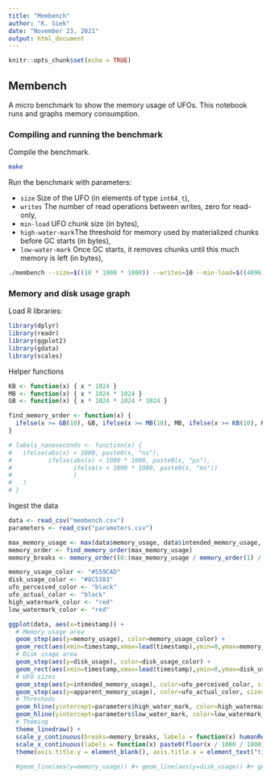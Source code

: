 ```yaml
---
title: "Membench"
author: "K. Siek"
date: "November 23, 2021"
output: html_document
---
```


```r
knitr::opts_chunk$set(echo = TRUE)
```

## Membench

A micro benchmark to show the memory usage of UFOs. This notebook runs and graphs memory consumption.

### Compiling and running the benchmark

Compile the benchmark.

```bash
make
```

Run the benchmark with parameters:

  - `size`  Size of the UFO (in elements of type `int64_t`),
  - `writes` The number of read operations between writes, zero for read-only,
  - `min-load` UFO chunk size (in bytes),
  - `high-water-mark`The threshold for memory used by materialized chunks before GC starts (in bytes),
  - `low-water-mark` Once GC starts, it removes chunks until this much memory is left (in bytes),

``` bash
./membench --size=$((10 * 1000 * 1000)) --writes=10 --min-load=$((4096)) --high-water-mark=$((100 * 1024)) --low-water-mark=$((1 * 1024))
```

### Memory and disk usage graph

Load R libraries:
```r
library(dplyr)
library(readr)
library(ggplot2)
library(gdata)
library(scales)
```

Helper functions
```r
KB <- function(x) { x * 1024 }
MB <- function(x) { x * 1024 * 1024 }
GB <- function(x) { x * 1024 * 1024 * 1024 }

find_memory_order <- function(x) {
  ifelse(x >= GB(10), GB, ifelse(x >= MB(10), MB, ifelse(x >= KB(10), KB, function(x) x)))
}

# labels_nanoseconds <- function(x) {
#   ifelse(abs(x) < 1000, paste0(x, "ns"),
#          ifelse(abs(x) < 1000 * 1000, paste0(x, "µs"), 
#                 ifelse(x < 1000 * 1000, paste0(x, "ms"))
#                 )
#   )
# }
```

Ingest the data
```r
data <- read_csv("membench.csv")
parameters <- read_csv("parameters.csv")
```

```r

max_memory_usage <- max(data$memory_usage, data$intended_memory_usage, data$disk_usage, data$apparent_memory_usage, parameters$high_water_mark)
memory_order <- find_memory_order(max_memory_usage)
memory_breaks <- memory_order((0:(max_memory_usage / memory_order(1) / 10)) * 10)

memory_usage_color <- "#559CAD"
disk_usage_color <- "#8C5383"
ufo_perceived_color <- "black"
ufo_actual_color <- "black"
high_watermark_color <- "red"
low_watermark_color <- "red"

ggplot(data, aes(x=timestamp)) + 
  # Memory usage area
  geom_step(aes(y=memory_usage), color=memory_usage_color) +
  geom_rect(aes(xmin=timestamp,xmax=lead(timestamp),ymin=0,ymax=memory_usage), fill=memory_usage_color, alpha=0.9) +
  # Disk usage area
  geom_step(aes(y=disk_usage), color=disk_usage_color) +
  geom_rect(aes(xmin=timestamp,xmax=lead(timestamp),ymin=0,ymax=disk_usage), fill=disk_usage_color, alpha=0.9) +
  # UFO sizes
  geom_step(aes(y=intended_memory_usage), color=ufo_perceived_color, size=1) +
  geom_step(aes(y=apparent_memory_usage), color=ufo_actual_color, size=0.5, linetype = "dashed") +
  # Threshods
  geom_hline(yintercept=parameters$high_water_mark, color=high_watermark_color, linetype = "dashed") +
  geom_hline(yintercept=parameters$low_water_mark, color=low_watermark_color, linetype = "dashed") +
  # Theming
  theme_linedraw() + 
  scale_y_continuous(breaks=memory_breaks, labels = function(x) humanReadable(x, standard = "IEC", sep = "")) +
  scale_x_continuous(labels = function(x) paste0(floor(x / 1000 / 1000), "ms")) +
  theme(axis.title.y = element_blank(), axis.title.x = element_text("time"))
  
  #geom_line(aes(y=memory_usage)) #+ geom_line(aes(y=disk_usage)) #+ geom_line(aes(y=intended_memory_usage)) + geom_line(aes(y=apparent_memory_usage))
```
